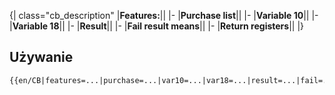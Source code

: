 <noinclude> {{en/-}}</noinclude><!--
 ^ całość dodana ^
-->{| class="cb_description"
|'''Features:'''||{{{features}}}
|-
|'''Purchase list'''||{{{purchase|no}}}
|-
|'''Variable 10'''||{{{var10|n/a}}}
|-
|'''Variable 18'''||{{{var18|n/a}}}
|-
|'''Result'''||{{{result}}}
|-
|'''Fail result means'''||{{{fail}}}
|-
|'''Return registers'''||{{{registers|n/a}}}
|}

<noinclude>
== Używanie ==
<pre>
{{en/CB|features=...|purchase=...|var10=...|var18=...|result=...|fail=...|registers=...}}
</pre>
</noinclude><noinclude>[[Category:pl/User/Extrazi/szablony|{{PAGENAME}}]]</noinclude>